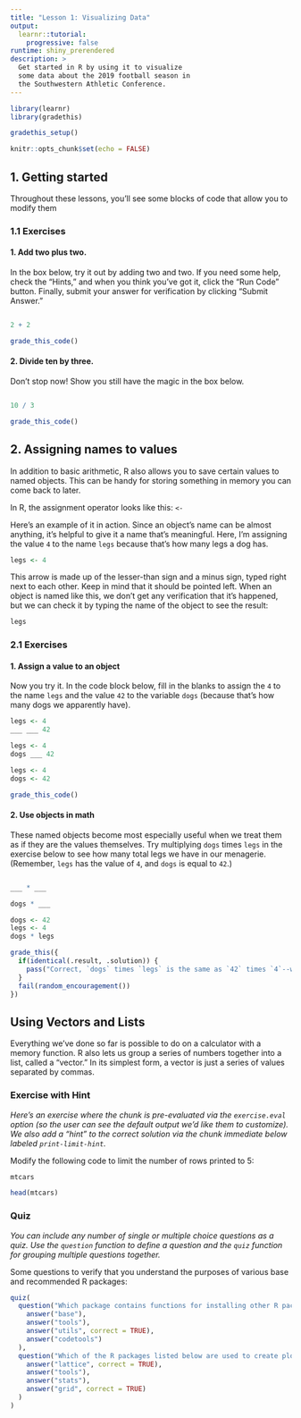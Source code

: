 ```yaml
---
title: "Lesson 1: Visualizing Data"
output: 
  learnr::tutorial:
    progressive: false
runtime: shiny_prerendered
description: >
  Get started in R by using it to visualize 
  some data about the 2019 football season in
  the Southwestern Athletic Conference.
---
```


```r
library(learnr)
library(gradethis)

gradethis_setup()

knitr::opts_chunk$set(echo = FALSE)
```


## 1. Getting started

Throughout these lessons, you'll see some blocks of code that allow you to modify them 

### 1.1 Exercises

#### 1. Add two plus two. 

In the box below, try it out by adding two and two. If you need some help, check the "Hints," and when you think you've got it, click the "Run Code" button. Finally, submit your answer for verification by clicking "Submit Answer."

```r

```

```r
2 + 2
```

```r
grade_this_code()
```

#### 2. Divide ten by three.

Don't stop now! Show you still have the magic in the box below.

```r

```

```r
10 / 3
```

```r
grade_this_code()
```

## 2. Assigning names to values

In addition to basic arithmetic, R also allows you to save certain values to named objects. This can be handy for storing something in memory you can come back to later.

In R, the assignment operator looks like this: `<-`

Here's an example of it in action. Since an object's name can be almost anything, it's helpful to give it a name that's meaningful. Here, I'm assigning the value `4` to the name `legs` because that's how many legs a dog has.

```r
legs <- 4
```

This arrow is made up of the lesser-than sign and a minus sign, typed right next to each other. Keep in mind that it should be pointed left. When an object is named like this, we don't get any verification that it's happened, but we can check it by typing the name of the object to see the result:

```r
legs
```

### 2.1 Exercises 

#### 1. Assign a value to an object

Now you try it. In the code block below, fill in the blanks to assign the `4` to the name `legs` and the value `42` to the variable `dogs` (because that's how many dogs we apparently have).

```r
legs <- 4
___ ___ 42
```

```r
legs <- 4
dogs ___ 42
```

```r
legs <- 4
dogs <- 42
```

```r
grade_this_code()
```

#### 2. Use objects in math

These named objects become most especially useful when we treat them as if they are the values themselves. Try multiplying `dogs` times `legs` in the exercise below to see how many total legs we have in our menagerie. (Remember, `legs` has the value of `4`, and `dogs` is equal to `42`.)

```r

```

```r
___ * ___
```

```r
dogs * ___
```

```r
dogs <- 42
legs <- 4
dogs * legs
```

```r
grade_this({
  if(identical(.result, .solution)) {
    pass("Correct, `dogs` times `legs` is the same as `42` times `4`--which is all just a roundabout way of saying `168`. You're really getting the hang of this!")
  }
  fail(random_encouragement())
})
```

## Using Vectors and Lists

Everything we've done so far is possible to do on a calculator with a memory function. R also lets us group a series of numbers together into a list, called a "vector." In its simplest form, a vector is just a series of values separated by commas.


### Exercise with Hint

*Here's an exercise where the chunk is pre-evaluated via the `exercise.eval` option (so the user can see the default output we'd like them to customize). We also add a "hint" to the correct solution via the chunk immediate below labeled `print-limit-hint`.*

Modify the following code to limit the number of rows printed to 5:

```r
mtcars
```

```r
head(mtcars)
```

### Quiz

*You can include any number of single or multiple choice questions as a quiz. Use the `question` function to define a question and the `quiz` function for grouping multiple questions together.*

Some questions to verify that you understand the purposes of various base and recommended R packages:

```r
quiz(
  question("Which package contains functions for installing other R packages?",
    answer("base"),
    answer("tools"),
    answer("utils", correct = TRUE),
    answer("codetools")
  ),
  question("Which of the R packages listed below are used to create plots?",
    answer("lattice", correct = TRUE),
    answer("tools"),
    answer("stats"),
    answer("grid", correct = TRUE)
  )
)
```


